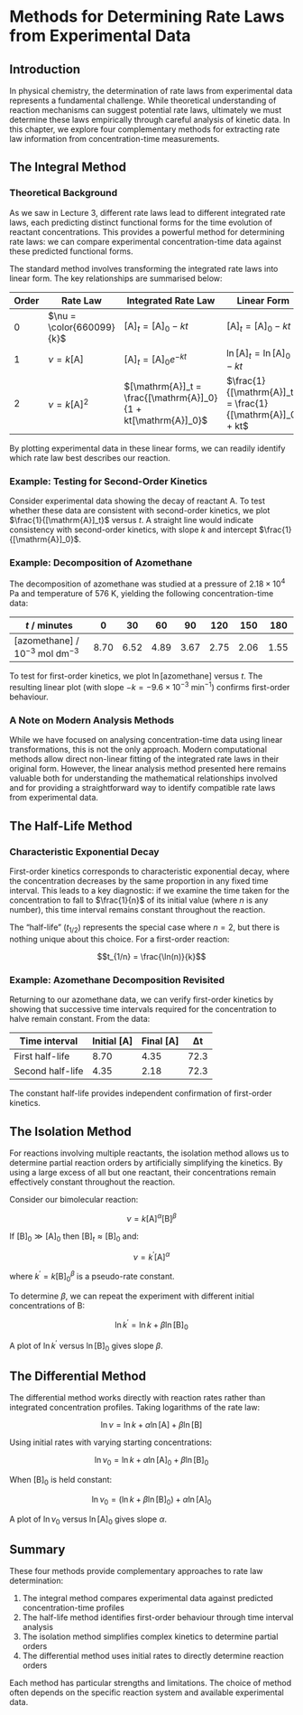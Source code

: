 # Methods for Determining Rate Laws from Experimental Data

## Introduction

In physical chemistry, the determination of rate laws from experimental data represents a fundamental challenge. While theoretical understanding of reaction mechanisms can suggest potential rate laws, ultimately we must determine these laws empirically through careful analysis of kinetic data. In this chapter, we explore four complementary methods for extracting rate law information from concentration-time measurements.

## The Integral Method

### Theoretical Background

As we saw in Lecture 3, different rate laws lead to different integrated rate laws, each predicting distinct functional forms for the time evolution of reactant concentrations. This provides a powerful method for determining rate laws: we can compare experimental concentration-time data against these predicted functional forms.

The standard method involves transforming the integrated rate laws into linear form. The key relationships are summarised below:

| Order | Rate Law | Integrated Rate Law | Linear Form |
|-------|----------|---------------------|-------------|
| 0 | $\nu = \color{660099}{k}$ | $[\mathrm{A}]_t = [\mathrm{A}]_0 - kt$ | $[\mathrm{A}]_t = [\mathrm{A}]_0 - kt$ |
| 1 | $\nu = k[\mathrm{A}]$ | $[\mathrm{A}]_t = [\mathrm{A}]_0e^{-kt}$ | $\ln[\mathrm{A}]_t = \ln[\mathrm{A}]_0 - kt$ |
| 2 | $\nu = k[\mathrm{A}]^2$ | $[\mathrm{A}]_t = \frac{[\mathrm{A}]_0}{1 + kt[\mathrm{A}]_0}$ | $\frac{1}{[\mathrm{A}]_t} = \frac{1}{[\mathrm{A}]_0} + kt$ |

By plotting experimental data in these linear forms, we can readily identify which rate law best describes our reaction.

### Example: Testing for Second-Order Kinetics

Consider experimental data showing the decay of reactant A. To test whether these data are consistent with second-order kinetics, we plot $\frac{1}{[\mathrm{A}]_t}$ versus $t$. A straight line would indicate consistency with second-order kinetics, with slope $k$ and intercept $\frac{1}{[\mathrm{A}]_0}$.

### Example: Decomposition of Azomethane

The decomposition of azomethane was studied at a pressure of $2.18 \times 10^4$ Pa and temperature of 576 K, yielding the following concentration-time data:

| $t$ / minutes | 0 | 30 | 60 | 90 | 120 | 150 | 180 |
|---------------|---|----|----|----|----|-----|-----|
| $[\text{azomethane}]$ / $10^{-3}$ mol dm$^{-3}$ | 8.70 | 6.52 | 4.89 | 3.67 | 2.75 | 2.06 | 1.55 |

To test for first-order kinetics, we plot $\ln[\text{azomethane}]$ versus $t$. The resulting linear plot (with slope $-k = -9.6 \times 10^{-3}$ min$^{-1}$) confirms first-order behaviour.

### A Note on Modern Analysis Methods

While we have focused on analysing concentration-time data using linear transformations, this is not the only approach. Modern computational methods allow direct non-linear fitting of the integrated rate laws in their original form. However, the linear analysis method presented here remains valuable both for understanding the mathematical relationships involved and for providing a straightforward way to identify compatible rate laws from experimental data.

## The Half-Life Method

### Characteristic Exponential Decay

First-order kinetics corresponds to characteristic exponential decay, where the concentration decreases by the same proportion in any fixed time interval. This leads to a key diagnostic: if we examine the time taken for the concentration to fall to $\frac{1}{n}$ of its initial value (where $n$ is any number), this time interval remains constant throughout the reaction.

The "half-life" ($t_{1/2}$) represents the special case where $n = 2$, but there is nothing unique about this choice. For a first-order reaction:

$$t_{1/n} = \frac{\ln(n)}{k}$$

### Example: Azomethane Decomposition Revisited

Returning to our azomethane data, we can verify first-order kinetics by showing that successive time intervals required for the concentration to halve remain constant. From the data:

| Time interval | Initial [A] | Final [A] | Δt |
|--------------|-------------|------------|-----|
| First half-life | 8.70 | 4.35 | 72.3 |
| Second half-life | 4.35 | 2.18 | 72.3 |

The constant half-life provides independent confirmation of first-order kinetics.

## The Isolation Method

For reactions involving multiple reactants, the isolation method allows us to determine partial reaction orders by artificially simplifying the kinetics. By using a large excess of all but one reactant, their concentrations remain effectively constant throughout the reaction.

Consider our bimolecular reaction:

$$\nu = k[\mathrm{A}]^\alpha[\mathrm{B}]^\beta$$

If $[\mathrm{B}]_0 \gg [\mathrm{A}]_0$ then $[\mathrm{B}]_t \approx [\mathrm{B}]_0$ and:

$$\nu = k^\prime[\mathrm{A}]^\alpha$$

where $k^\prime = k[\mathrm{B}]_0^\beta$ is a pseudo-rate constant.

To determine $\beta$, we can repeat the experiment with different initial concentrations of B:

$$\ln k^\prime = \ln k + \beta\ln[\mathrm{B}]_0$$

A plot of $\ln k^\prime$ versus $\ln[\mathrm{B}]_0$ gives slope $\beta$.

## The Differential Method

The differential method works directly with reaction rates rather than integrated concentration profiles. Taking logarithms of the rate law:

$$\ln\nu = \ln k + \alpha\ln[\mathrm{A}] + \beta\ln[\mathrm{B}]$$

Using initial rates with varying starting concentrations:

$$\ln\nu_0 = \ln k + \alpha\ln[\mathrm{A}]_0 + \beta\ln[\mathrm{B}]_0$$

When $[\mathrm{B}]_0$ is held constant:

$$\ln\nu_0 = (\ln k + \beta\ln[\mathrm{B}]_0) + \alpha\ln[\mathrm{A}]_0$$

A plot of $\ln\nu_0$ versus $\ln[\mathrm{A}]_0$ gives slope $\alpha$.

## Summary

These four methods provide complementary approaches to rate law determination:

1. The integral method compares experimental data against predicted concentration-time profiles
2. The half-life method identifies first-order behaviour through time interval analysis
3. The isolation method simplifies complex kinetics to determine partial orders
4. The differential method uses initial rates to directly determine reaction orders

Each method has particular strengths and limitations. The choice of method often depends on the specific reaction system and available experimental data.

